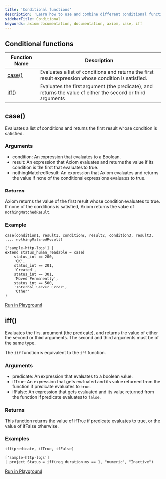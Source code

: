 ```yaml
---
title: 'Conditional functions'
description: 'Learn how to use and combine different conditional functions in APL'
sidebarTitle: Conditional
keywords: axiom documentation, documentation, axiom, case, iff
---
```


## Conditional functions

| **Function Name**   | **Description**                                                                                      |
| ----------------- |  ------------------------------------------------------------------------------------------------- |
| [case()](#case) | Evaluates a list of conditions and returns the first result expression whose condition is satisfied. |
| [iff()](#iff) | Evaluates the first argument (the predicate), and returns the value of either the second or third arguments |

## case()

Evaluates a list of conditions and returns the first result whose condition is satisfied.

### Arguments

- condition: An expression that evaluates to a Boolean.
- result: An expression that Axiom evaluates and returns the value if its condition is the first that evaluates to true.
- nothingMatchedResult: An expression that Axiom evaluates and returns the value if none of the conditional expressions evaluates to true.

### Returns

Axiom returns the value of the first result whose condition evaluates to true. If none of the conditions is satisfied, Axiom returns the value of `nothingMatchedResult`.

### Example

```kusto
case(condition1, result1, condition2, result2, condition3, result3, ..., nothingMatchedResult)
```

```kusto
['sample-http-logs'] |
extend status_human_readable = case(
    status_int == 200,
    'OK',
    status_int == 201,
    'Created',
    status_int == 301,
    'Moved Permanently',
    status_int == 500,
    'Internal Server Error',
    'Other'
)
```

[Run in Playground](https://play.axiom.co/axiom-play-qf1k/query?initForm=%7B%22apl%22%3A%22%5B'sample-http-logs'%5D%5Cn%7C%20extend%20status_code%20%3D%20case(status_int%20%3D%3D%20200%2C%20'OK'%2C%20status_int%20%3D%3D%20201%2C%20'Created'%2C%20status_int%20%3D%3D%20301%2C%20'Moved%20Permanently'%2C%20status_int%20%3D%3D%20500%2C%20'Internal%20Server%20Error'%2C%20'Other')%22%7D)

## iff()

Evaluates the first argument (the predicate), and returns the value of either the second or third arguments. The second and third arguments must be of the same type.

The `iif` function is equivalent to the `iff` function.

### Arguments 

- predicate: An expression that evaluates to a boolean value.
- ifTrue: An expression that gets evaluated and its value returned from the function if predicate evaluates to `true`.
- ifFalse: An expression that gets evaluated and its value returned from the function if predicate evaluates to `false`.

### Returns 

This function returns the value of ifTrue if predicate evaluates to true, or the value of ifFalse otherwise.

### Examples 

```kusto
iff(predicate, ifTrue, ifFalse)
```

```kusto
['sample-http-logs']
| project Status = iff(req_duration_ms == 1, "numeric", "Inactive")
```

[Run in Playground](https://play.axiom.co/axiom-play-qf1k/query?initForm=%7B%22apl%22%3A%22%5B'sample-http-logs'%5D%5Cn%7C%20project%20Status%20%3D%20iff%28req_duration_ms%20%3D%3D%201%2C%20%5C%22numeric%5C%22%2C%20%5C%22Inactive%5C%22%29%22%7D)